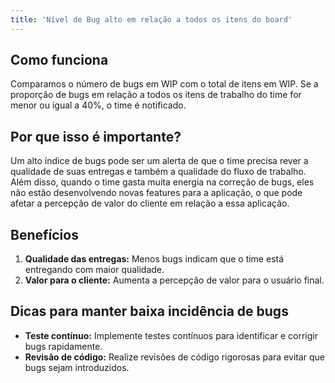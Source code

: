 ```yaml
---
title: 'Nível de Bug alto em relação a todos os itens do board'
---
```


## Como funciona

Comparamos o número de bugs em WIP com o total de itens em WIP. Se a proporção de bugs em relação a todos os itens de trabalho do time for menor ou igual a 40%, o time é notificado.

## Por que isso é importante?

Um alto índice de bugs pode ser um alerta de que o time precisa rever a qualidade de suas entregas e também a qualidade do fluxo de trabalho. Além disso, quando o time gasta muita energia na correção de bugs, eles não estão desenvolvendo novas features para a aplicação, o que pode afetar a percepção de valor do cliente em relação a essa aplicação.

## Benefícios

1. **Qualidade das entregas:** Menos bugs indicam que o time está entregando com maior qualidade.
2. **Valor para o cliente:** Aumenta a percepção de valor para o usuário final.

## Dicas para manter baixa incidência de bugs

- **Teste contínuo:** Implemente testes contínuos para identificar e corrigir bugs rapidamente.
- **Revisão de código:** Realize revisões de código rigorosas para evitar que bugs sejam introduzidos.
